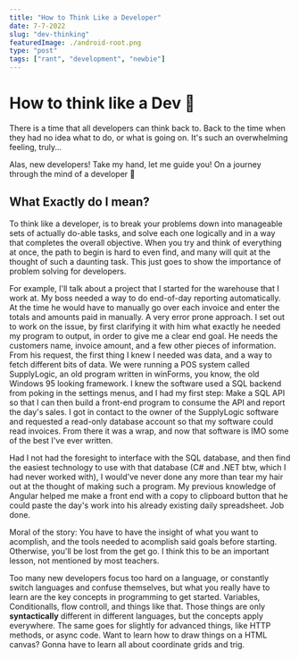 ```yaml
---
title: "How to Think Like a Developer"
date: 7-7-2022
slug: "dev-thinking"
featuredImage: ./android-root.png
type: "post"
tags: ["rant", "development", "newbie"]
---
```


# How to think like a Dev 🤔

There is a time that all developers can think back to. Back to the time when they had no idea what to do, or what is going on. It's such an overwhelming feeling, truly...

Alas, new developers! Take my hand, let me guide you! On a journey through the
mind of a developer 🤯


## What Exactly do I mean?

To think like a developer, is to break your problems down into manageable sets
of actually do-able tasks, and solve each one logically and in a way that
completes the overall objective. When you try and think of everything at once,
the path to begin is hard to even find, and many will quit at the thought of
such a daunting task. This just goes to show the importance of problem solving for
developers.

For example, I'll talk about a project that I started for the warehouse that I
work at. My boss needed a way to do end-of-day reporting automatically. At
the time he would have to manually go over each invoice and enter the totals and
amounts paid in manually. A very error prone approach. 
I set out to work on the issue, by first clarifying it with him what exactly he needed my program to
output, in order to give me a clear end goal. He needs the customers name, invoice
amount, and a few other pieces of information. From his request, the first thing
I knew I needed was data, and a way to fetch different bits of data. We were
running a POS system called SupplyLogic, an old program written in winForms, you
know, the old Windows 95 looking framework. I knew the software used a SQL
backend from poking in the settings menus, and I had my first step: Make a SQL
API so that I can then build a front-end program to consume the API and report
the day's sales. I got in contact to the owner of the SupplyLogic software and
requested a read-only database account so that my software could read invoices.
From there it was a wrap, and now that software is IMO some of the best I've
ever written.

Had I not had the foresight to interface with the SQL database, and then find
the easiest technology to use with that database (C# and .NET btw, which I had
never worked with), I would've never done any more than tear my hair out at the thought of making such a
program. My previous knowledge of Angular helped me make a front end with a copy
to clipboard button that he could paste the day's work into his already existing
daily spreadsheet. Job done.

Moral of the story: You have to have the insight of what you want to acomplish,
and the tools needed to acomplish said goals before starting. Otherwise, you'll
be lost from the get go. I think this to be an important lesson, not mentioned
by most teachers. 

Too many new developers focus too hard on a language, or constantly switch
languages and confuse themselves, but what you really have to learn are the key
concepts in programming to get started. Variables, Conditionalls, flow controll,
and things like that. Those things are only **syntactically** different in
different languages, but the concepts apply everywhere. The same goes for
slightly for advanced things, like HTTP methods, or async code. Want to learn
how to draw things on a HTML canvas? Gonna have to learn all about coordinate
grids and trig.

